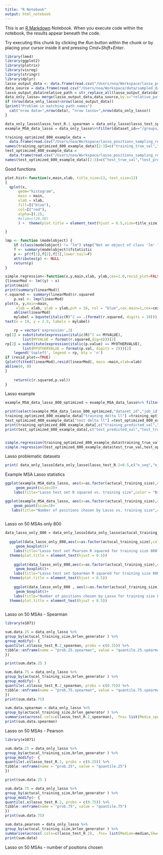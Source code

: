 ```yaml
---
title: "R Notebook"
output: html_notebook
---
```


This is an [R Markdown](http://rmarkdown.rstudio.com) Notebook. When you execute code within the notebook, the results appear beneath the code. 

Try executing this chunk by clicking the *Run* button within the chunk or by placing your cursor inside it and pressing *Cmd+Shift+Enter*. 

```r
library(lme4)
library(ggplot2)
library(plotrix)
library(visreg)
library(stringr)
library(dplyr)
lasso_output_data <- data.frame(read.csv("/Users/noa/Workspace/lasso_positions_sampling_results/brlen_only_lasso_final.csv",header = TRUE, na.strings = ""))
data_source = data.frame(read.csv("/Users/noa/Workspace/data/sampled_datasets.csv",header = TRUE, na.strings = ""))
lasso_output_data$relative_path = str_replace_all(lasso_output_data$dataset_id,'(/groups/pupko/noaeker/data/ABC_DR/)|(/ref_msa.aa.phy)',"")
data_only_lasso= merge(lasso_output_data,data_source,by.x="relative_path",by.y="path")
if (nrow(data_only_lasso)<nrow(lasso_output_data))
{print("Problem in matching path names")
  cat("nrow data=",nrow(data), "nrow lasso=",nrow(data_only_lasso))
}

data_only_lasso$lasso_test_R.2_spearman = data_only_lasso$lasso_test_spearmanr**2
example_MSA_data_lasso = data_only_lasso%>%filter(dataset_id=="/groups/pupko/noaeker/data/ABC_DR/Selectome/Euteleostomi/ENSGT00600000084481/ref_msa.aa.phy")

training_optimized_800_example_data = 
  data.frame(read.csv("/Users/noa/Workspace/lasso_positions_sampling_results/lasso_example_800_optimized.csv",header = TRUE, na.strings = ""))
names(training_optimized_800_example_data)[2:3]=c("training_true_val","training_predicted_val")
test_optimized_800_example_data = 
  data.frame(read.csv("/Users/noa/Workspace/lasso_positions_sampling_results/lasso_example_800_optimized_test.csv",header = TRUE, na.strings = ""))
names(test_optimized_800_example_data)[2:3]=c("test_true_val","test_predicted_val")

```

Good functions
```r
plot.hist<-function(x,main,xlab, title_size=13, text_size=12)
{
  qplot(x,
      geom="histogram",
      main = main, 
      xlab = xlab,
      fill=I("blue"), 
      col=I("red"), 
      alpha=I(.2),
      #xlim=c(20,50)
      ) +  theme(plot.title = element_text(hjust = 0.5,size=title_size)) +theme(text = element_text(size = text_size)) 

}

lmp <- function (modelobject) {
    if (class(modelobject) != "lm") stop("Not an object of class 'lm' ")
    f <- summary(modelobject)$fstatistic
    p <- pf(f[1],f[2],f[3],lower.tail=F)
    attributes(p) <- NULL
    return(p)
}

simple.regression<-function(x,y,main,xlab, ylab,cex=1.0,resid_plot=FALSE)
{linearMod <- lm((y) ~ x)
print(main)
print(summary(linearMod)) 
r.squared <- summary(linearMod)$r.squared
	p.val <- lmp(linearMod)
plot(x, y,main=main,
     xlab = xlab, ylab = ylab,pch = 16, col = "blue",cex.main=1,cex=cex)
	abline(linearMod)
	mylabel = bquote(italic(R)^2 == .(format(r.squared, digits = 10)))
text(x = 19, y = 2.5, labels = mylabel)

	rp = vector('expression',2)
rp[1] = substitute(expression(italic(R)^2 == MYVALUE), 
		list(MYVALUE = format(r.squared,dig=4)))[2]
rp[2] = substitute(expression(italic(p.value) == MYOTHERVALUE), 
		list(MYOTHERVALUE = format(p.val, digits = 2)))[2]
	legend('topleft', legend = rp, bty = 'n')
if (resid_plot==TRUE)
{plot(fitted(linearMod),resid(linearMod), main =main,xlab=xlab)
abline(0, 0)
}
	
	return(c(r.squared,p.val))
}
```

Lasso example
```r
example_MSA_data_lasso_800_optimized = example_MSA_data_lasso%>% filter(actucal_training_size==800, brlen_generator=="optimized")

print(select(example_MSA_data_lasso_800_optimized,"dataset_id","job_id","curr_msa_version_folder","n_seq", "db","number_loci_chosen","n_loci","alpha","lasso_training_R.2", "lasso_test_R.2"))
training_optimized_800_example_data["training delta ll"] =training_optimized_800_example_data["training_true_val"]-training_optimized_800_example_data["training_predicted_val"]
test_optimized_800_example_data["test delta ll"] =test_optimized_800_example_data["test_true_val"]-test_optimized_800_example_data["test_predicted_val"]
print(training_optimized_800_example_data[,c("training_predicted_val","training_true_val","training delta ll")])
print(test_optimized_800_example_data[,c("test_predicted_val","test_true_val","test delta ll")])


simple.regression(training_optimized_800_example_data$training_true_val,training_optimized_800_example_data$training_predicted_val,"Training set predicted log likelihood vs true log likelihood","Training set true log likelihood","Training set predicted log likelihood")
simple.regression(test_optimized_800_example_data$test_true_val,test_optimized_800_example_data$test_predicted_val,"Test set predicted log likelihood vs true log likelihood","Test set true log likelihood","Test set predicted log likelihood",cex=1)


```


Lasso problematic datasets
```r
print( data_only_lasso[data_only_lasso$lasso_test_R.2<0.5,c("n_seq","n_loci","sample_pct","lasso_test_R.2", "lasso_training_R.2", "lasso_training_spearmanr","number_loci_chosen")])

```

Example MSA Lasso statistics
```r
 

ggplot(example_MSA_data_lasso, aes(x=as.factor(actucal_training_size),color=brlen_generator, y=lasso_test_R.2))+ 
     geom_point(size=3)+
    labs(title="Lasso test set R squared vs. training size",color = "Branch length distribution")+xlab("Training size")+ylab("Lasso test R squared")+ theme(plot.title = element_text(hjust = 0.5))

ggplot(example_MSA_data_lasso, aes(x=as.factor(actucal_training_size),color=brlen_generator, y=number_loci_chosen ))+
    geom_point(size=3)+
   labs(title="Number of positions chosen by Lasso vs. training size",color = "Branch length distribution")+xlab("Training size")+ ylab("Number of positions chosen by Lasso")+ theme(plot.title = element_text(hjust = 0.5))
 

```
Lasso on 50 MSAs only 800
```r

data_lasso_only_800 = data_only_lasso[data_only_lasso$actucal_training_size==800,]
  
  ggplot(data_lasso_only_800,aes(x=as.factor(actucal_training_size),color=brlen_generator, y=lasso_test_R.2))+ 
     geom_boxplot()+
    labs(title="Lasso test set Pearson R squared for training size 800")+xlab("Training size")+ ylab("Lasso test Pearson R squared")+ labs(color = "Branch length distribution")+
  theme(plot.title = element_text(hjust = 0.5)) 
  
    ggplot(data_lasso_only_800,aes(x=as.factor(actucal_training_size),color=brlen_generator, y=lasso_test_R.2_spearman))+ 
     geom_boxplot()+
    labs(title="Lasso test set Spearman R squared for training size 800")+xlab("Training size")+ ylab("Lasso test Spearman R squared")+ labs(color = "Branch length distribution")+
  theme(plot.title = element_text(hjust = 0.5)) 
  
    ggplot(data_lasso_only_800 , aes(x=as.factor(actucal_training_size),color=brlen_generator, y=number_loci_chosen))+ 
     geom_boxplot()+
    labs(title="Number of positions chosen by Lasso for training size 800")+xlab("Training size")+ ylab("Number of positions chosen by Lasso")+ labs(color = "Branch length distribution")+
  theme(plot.title = element_text(hjust = 0.5)) 
    

```

Lasso on 50 MSAs - Spearman
```r
library(e1071)

sum.data.25 = data_only_lasso %>%
group_by(actucal_training_size,brlen_generator ) %>%
group_modify(~ {
quantile(.x$lasso_test_R.2_spearman, probs = c(0.25)) %>%
tibble::enframe(name = "prob.25.spearman", value = "quantile.25.spearman")
})

print(sum.data.25 )

sum.data.75 = data_only_lasso %>%
group_by(actucal_training_size,brlen_generator ) %>%
group_modify(~ {
quantile(.x$lasso_test_R.2_spearman, probs = c(0.75)) %>%
tibble::enframe(name = "prob.75.spearman", value = "quantile.75.spearman")
})
print(sum.data.75)

sum.data.spearman = data_only_lasso %>%
group_by(actucal_training_size,brlen_generator ) %>%
summarise(across(.cols=c(lasso_test_R.2_spearman), .fns= list(Media_spearmann=median,Skw_spearman=skewness), na.rm= TRUE),.groups = "drop")
print(sum.data.spearman)


```



Lasso on 50 MSAs - Pearson

```r
library(e1071)

sum.data.25 = data_only_lasso %>%
group_by(actucal_training_size,brlen_generator ) %>%
group_modify(~ {
quantile(.x$lasso_test_R.2, probs = c(0.25)) %>%
tibble::enframe(name = "prob.25", value = "quantile.25")
})

print(sum.data.25 )

sum.data.75 = data_only_lasso %>%
group_by(actucal_training_size,brlen_generator ) %>%
group_modify(~ {
quantile(.x$lasso_test_R.2, probs = c(0.75)) %>%
tibble::enframe(name = "prob.75", value = "quantile.75")
})
print(sum.data.75)

sum.data.pearson = data_only_lasso %>%
group_by(actucal_training_size,brlen_generator ) %>%
summarise(across(.cols=c(lasso_test_R.2), .fns= list(Median=median,Skw=skewness), na.rm= TRUE),.groups = "drop")
print(sum.data)


```
Lasso on 50 MSAs - number of positions chosen

```r

```



